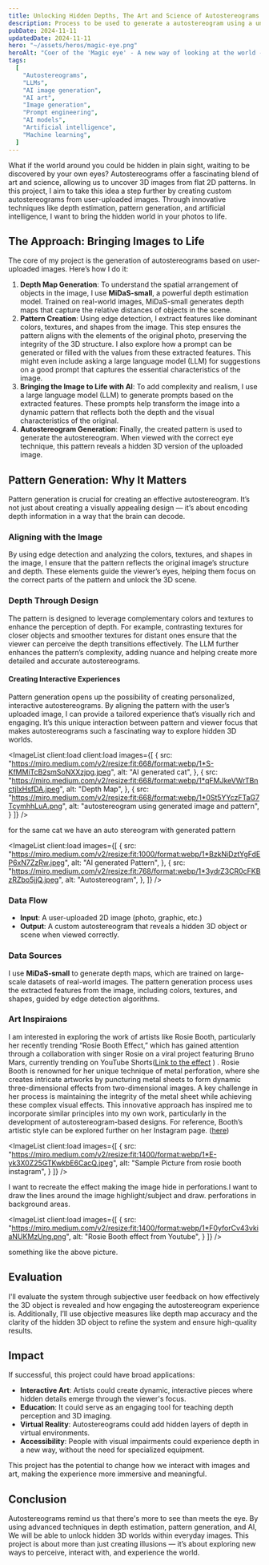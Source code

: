 ```yaml
---
title: Unlocking Hidden Depths, The Art and Science of Autostereograms
description: Process to be used to generate a autostereogram using a unique AI generated pattern with image features.
pubDate: 2024-11-11
updatedDate: 2024-11-11
hero: "~/assets/heros/magic-eye.png"
heroAlt: "Coer of the 'Magic eye' - A new way of looking at the world - Part 1"
tags:
  [
    "Autostereograms",
    "LLMs",
    "AI image generation",
    "AI art",
    "Image generation",
    "Prompt engineering",
    "AI models",
    "Artificial intelligence",
    "Machine learning",
  ]
---
```


What if the world around you could be hidden in plain sight, waiting to be discovered by your own eyes? Autostereograms offer a fascinating blend of art and science, allowing us to uncover 3D images from flat 2D patterns. In this project, I aim to take this idea a step further by creating custom autostereograms from user-uploaded images. Through innovative techniques like depth estimation, pattern generation, and artificial intelligence, I want to bring the hidden world in your photos to life.

## The Approach: Bringing Images to Life

The core of my project is the generation of autostereograms based on user-uploaded images. Here’s how I do it:

1.  **Depth Map Generation**: To understand the spatial arrangement of objects in the image, I use **MiDaS-small**, a powerful depth estimation model. Trained on real-world images, MiDaS-small generates depth maps that capture the relative distances of objects in the scene.
2.  **Pattern Creation**: Using edge detection, I extract features like dominant colors, textures, and shapes from the image. This step ensures the pattern aligns with the elements of the original photo, preserving the integrity of the 3D structure. I also explore how a prompt can be generated or filled with the values from these extracted features. This might even include asking a large language model (LLM) for suggestions on a good prompt that captures the essential characteristics of the image.
3.  **Bringing the Image to Life with AI**: To add complexity and realism, I use a large language model (LLM) to generate prompts based on the extracted features. These prompts help transform the image into a dynamic pattern that reflects both the depth and the visual characteristics of the original.
4.  **Autostereogram Generation**: Finally, the created pattern is used to generate the autostereogram. When viewed with the correct eye technique, this pattern reveals a hidden 3D version of the uploaded image.

## Pattern Generation: Why It Matters

Pattern generation is crucial for creating an effective autostereogram. It’s not just about creating a visually appealing design — it’s about encoding depth information in a way that the brain can decode.

### Aligning with the Image

By using edge detection and analyzing the colors, textures, and shapes in the image, I ensure that the pattern reflects the original image’s structure and depth. These elements guide the viewer’s eyes, helping them focus on the correct parts of the pattern and unlock the 3D scene.

### Depth Through Design

The pattern is designed to leverage complementary colors and textures to enhance the perception of depth. For example, contrasting textures for closer objects and smoother textures for distant ones ensure that the viewer can perceive the depth transitions effectively. The LLM further enhances the pattern’s complexity, adding nuance and helping create more detailed and accurate autostereograms.

#### Creating Interactive Experiences

Pattern generation opens up the possibility of creating personalized, interactive autostereograms. By aligning the pattern with the user’s uploaded image, I can provide a tailored experience that’s visually rich and engaging. It’s this unique interaction between pattern and viewer focus that makes autostereograms such a fascinating way to explore hidden 3D worlds.

 <ImageList client:load client:load
  images={[
    {
      src: "https://miro.medium.com/v2/resize:fit:668/format:webp/1*S-KfMMiTcB2smSoNXXzjpg.jpeg",
      alt: "AI generated cat",
    },
    {
      src: "https://miro.medium.com/v2/resize:fit:668/format:webp/1*qFMJkeVWrTBnctjIxHsfDA.jpeg",
      alt: "Depth Map",
    },
    {
      src: "https://miro.medium.com/v2/resize:fit:668/format:webp/1*0St5YYczFTaG7TcymhhLuA.png",
      alt: "autostereogram using generated image and pattern",
    }
  ]} />

for the same cat we have an auto stereogram with generated pattern

 <ImageList client:load
  images={[
    {
      src: "https://miro.medium.com/v2/resize:fit:1000/format:webp/1*BzkNiDztYgFdEP6xN7ZzRw.jpeg",
      alt: "AI generated Pattern",
    },
    {
      src: "https://miro.medium.com/v2/resize:fit:768/format:webp/1*3ydrZ3CR0cFKBzRZbo5jjQ.jpeg",
      alt: "Autostereogram",
    },
  ]} />

### Data Flow

- **Input**: A user-uploaded 2D image (photo, graphic, etc.)
- **Output**: A custom autostereogram that reveals a hidden 3D object or scene when viewed correctly.

### Data Sources

I use **MiDaS-small** to generate depth maps, which are trained on large-scale datasets of real-world images. The pattern generation process uses the extracted features from the image, including colors, textures, and shapes, guided by edge detection algorithms.

### Art Inspiraions

I am interested in exploring the work of artists like Rosie Booth, particularly her recently trending “Rosie Booth Effect,” which has gained attention through a collaboration with singer Rosie on a viral project featuring Bruno Mars, currently trending on YouTube Shorts([Link to the effect](https://www.youtube.com/effect/671be31a-0000-2f77-a677-582429c3b7b4/shorts?bp=8gWDAUKAAQp-CiQ2NzFiZTMxYS0wMDAwLTJmNzctYTY3Ny01ODI0MjljM2I3YjQSJFNSQ0VTdHhOWmJEckRmc0tpdThrWlUtYTdQblF6RTR1Z3ZqbhowdGhpcmRfcGFydHlfNjcxYmUzMWFfMDAwMF8yZjc3X2E2NzdfNTgyNDI5YzNiN2I0) ) . Rosie Booth is renowned for her unique technique of metal perforation, where she creates intricate artworks by puncturing metal sheets to form dynamic three-dimensional effects from two-dimensional images. A key challenge in her process is maintaining the integrity of the metal sheet while achieving these complex visual effects. This innovative approach has inspired me to incorporate similar principles into my own work, particularly in the development of autostereogram-based designs. For reference, Booth’s artistic style can be explored further on her Instagram page. ([here](https://www.instagram.com/rosieboothart/))

 <ImageList client:load
  images={[
    {
      src: "https://miro.medium.com/v2/resize:fit:1400/format:webp/1*E-yk3X0Z25GTKwkbE6CacQ.jpeg",
      alt: "Sample Picture from rosie booth instagram",
    }
  ]} />


I want to recreate the effect making the image hide in perforations.I want to draw the lines around the image highlight/subject and draw. perforations in background areas.

 <ImageList client:load
  images={[
    {
      src: "https://miro.medium.com/v2/resize:fit:1400/format:webp/1*F0yforCv43vkiaNUKMzUng.png",
      alt: "Rosie Booth effect from Youtube",
    }
  ]} />

something like the above picture.

## Evaluation

I'll evaluate the system through subjective user feedback on how effectively the 3D object is revealed and how engaging the autostereogram experience is. Additionally, I’ll use objective measures like depth map accuracy and the clarity of the hidden 3D object to refine the system and ensure high-quality results.

## Impact

If successful, this project could have broad applications:

- **Interactive Art**: Artists could create dynamic, interactive pieces where hidden details emerge through the viewer's focus.
- **Education**: It could serve as an engaging tool for teaching depth perception and 3D imaging.
- **Virtual Reality**: Autostereograms could add hidden layers of depth in virtual environments.
- **Accessibility**: People with visual impairments could experience depth in a new way, without the need for specialized equipment.

This project has the potential to change how we interact with images and art, making the experience more immersive and meaningful.

## Conclusion

Autostereograms remind us that there's more to see than meets the eye. By using advanced techniques in depth estimation, pattern generation, and AI, We will be able to unlock hidden 3D worlds within everyday images. This project is about more than just creating illusions — it’s about exploring new ways to perceive, interact with, and experience the world.
